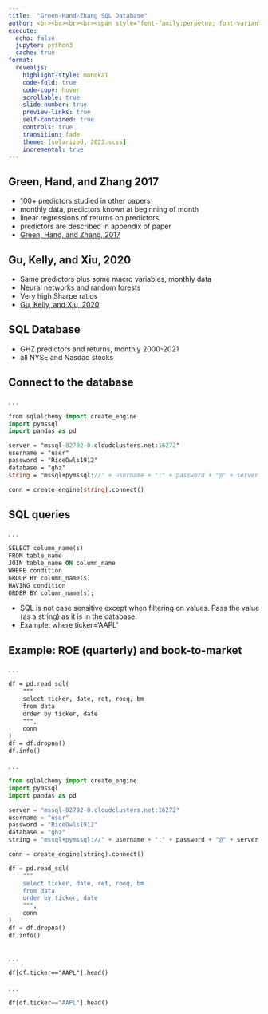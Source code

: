 ```yaml
---
title:  "Green-Hand-Zhang SQL Database"
author: <br><br><br><br><span style="font-family:perpetua; font-variant:small-caps; color:#606060;">Kerry Back</span><br><br><img src="RiceBusiness-transparent-logo-sm.png"  height=80>
execute:
  echo: false
  jupyter: python3
  cache: true
format: 
  revealjs:
    highlight-style: monokai
    code-fold: true
    code-copy: hover
    scrollable: true
    slide-number: true
    preview-links: true
    self-contained: true
    controls: true
    transition: fade
    theme: [solarized, 2023.scss]
    incremental: true
---
```


##  Green, Hand, and Zhang 2017

- 100+ predictors studied in other papers
- monthly data, predictors known at beginning of month
- linear regressions of returns on predictors
- predictors are described in appendix of paper
- [Green, Hand, and Zhang, 2017](https://www.dropbox.com/s/pvmv3unz6170496/Green_Hand_Zhang_RFS_2017.pdf?dl=1)

## Gu, Kelly, and Xiu, 2020

- Same predictors plus some macro variables, monthly data
- Neural networks and random forests
- Very high Sharpe ratios
- [Gu, Kelly, and Xiu, 2020](https://www.dropbox.com/s/mmg4del1r0g18li/Gu_Kelly_Xiu_RFS_2020%20Asset%20Pricing%20via%20Machine%20Learning.pdf?dl=1)

## SQL Database

- GHZ predictors and returns, monthly 2000-2021
- all NYSE and Nasdaq stocks


## Connect to the database

. . .

```.p
from sqlalchemy import create_engine
import pymssql
import pandas as pd

server = "mssql-82792-0.cloudclusters.net:16272"
username = "user"
password = "RiceOwls1912" 
database = "ghz"
string = "mssql+pymssql://" + username + ":" + password + "@" + server + "/" + database

conn = create_engine(string).connect()
```

## SQL queries

. . .

```.p
SELECT column_name(s)
FROM table_name
JOIN table_name ON column_name
WHERE condition
GROUP BY column_name(s)
HAVING condition
ORDER BY column_name(s);
```

- SQL is not case sensitive except when filtering on values.  Pass the value (as a string) as it is in the database.
- Example: where ticker='AAPL'

## Example: ROE (quarterly) and book-to-market

. . .

```.p
df = pd.read_sql(
    """
    select ticker, date, ret, roeq, bm
    from data
    order by ticker, date
    """, 
    conn
)
df = df.dropna()
df.info()
```

. . .

```python
from sqlalchemy import create_engine
import pymssql
import pandas as pd

server = "mssql-82792-0.cloudclusters.net:16272"
username = "user"
password = "RiceOwls1912" 
database = "ghz"
string = "mssql+pymssql://" + username + ":" + password + "@" + server + "/" + database

conn = create_engine(string).connect()

df = pd.read_sql(
    """
    select ticker, date, ret, roeq, bm
    from data
    order by ticker, date
    """, 
    conn
)
df = df.dropna()
df.info()
```

##

. . .

```.p
df[df.ticker=="AAPL"].head()
```

. . .

```python
df[df.ticker=="AAPL"].head()
```
